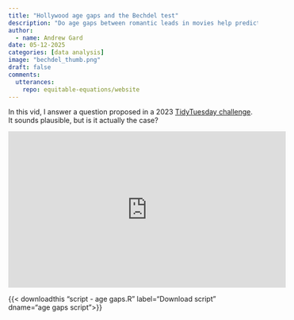 ```yaml
---
title: "Hollywood age gaps and the Bechdel test"
description: "Do age gaps between romantic leads in movies help predict whether films will pass the Bechdel test?"
author:
  - name: Andrew Gard
date: 05-12-2025
categories: [data analysis] 
image: "bechdel_thumb.png"
draft: false 
comments:
  utterances:
    repo: equitable-equations/website
---
```


In this vid, I answer a question proposed in a 2023 [TidyTuesday challenge](https://github.com/rfordatascience/tidytuesday/blob/main/data/2023/2023-02-14/readme.md). It sounds plausible, but is it actually the case?  

<iframe width="560" height="315" src="https://www.youtube.com/embed/mMoXJ-_UnYE?si=542nGmPIe9buhEwl" title="YouTube video player" frameborder="0" allow="accelerometer; autoplay; clipboard-write; encrypted-media; gyroscope; picture-in-picture; web-share" referrerpolicy="strict-origin-when-cross-origin" allowfullscreen></iframe>


{{< downloadthis "script - age gaps.R" label="Download script" dname="age gaps script">}}  




